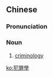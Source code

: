 {{also|犯罪学}}
==Chinese==
{{zh-forms|s=犯罪学|type=21}}

===Pronunciation===
{{zh-pron
|m=fànzuìxué
|c=faan6 zeoi6 hok6
|cat=n
}}

===Noun===
{{zh-noun}}

# [[criminology]]

[[ko:犯罪學]]